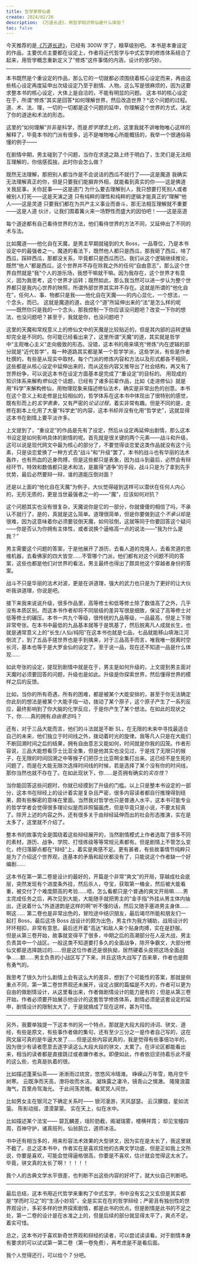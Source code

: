 ```yaml
---
title: 哲学家修仙者
create: 2024/02/26
description: 《万道长途》，用哲学知识修仙是什么体验？
toc: false
---
```



今天推荐的是[《万道长途》](https://book.qidian.com/info/1031568231/)，已经有 300W 字了，粮草级别吧。
本书是本重设定的作品，主要优点主要都在设定上，作者将近代哲学与中式玄学的修炼体系结合了起来，用哲学概念重新定义了“修炼”这件事情的内涵，设计的很巧妙。

---

本书既然是个重设定的作品，那么它的一切就都必须围绕着核心设定而来，再由这些核心设定再度延申出次级设定乃至于剧情、人物。这么写是很麻烦的，因为这要求整本书的核心设定，大体上是自洽的，不能有明显的问题。
这本书的核心设定在于，所谓“修炼”其实是回答*如何理解世界，然后改造世界？*这个问题的过程。道、术、法、理，一切的一切都是这个问题的延申，你理解这个世界的方式，决定了你的道途和术法的形态。

这里的“如何理解”并非是科学，而是*哲学理念*上的，这里我就不讲唯物唯心这样的解释了，毕竟本书的门派有很多，远不是唯物唯心所能概括的，我举一个很通俗易懂的例子——

在剧情中期，男主碰到了个问题，当你在求道之路上终于明白了，生灵们是无法相互理解的，你倍感孤独，此时你会怎么做？

既然无法理解，那把别人都当作是不会说话的西瓜不就行了——这是魔道
我确实无法理解真正的你，但是只要我们能摒弃外相，就能看到真实的你——这是佛道
关我屁事，关你屁事——这是道门
为什么要去理解别人，我只想要打死别人或者被别人打死——这是天演之道
只有纯粹的理性和纯粹的逻辑才能真正的“理解”他人——这是灵道
只要我们都在为共产主义事业而奋斗，那无法相互理解就不重要——这是人道
伙计，让我们围着篝火来一场野性而盛大的因怕吧！——这是巫道

每个道途都有自己看待世界的方法，他们看待世界的方法不同，又延伸出了不同的术与法。

比如魔道——他化自在天魔，是男主早期就碰到的大 Boss，一品尊位，乃是本书设定中的最强者之一。魔道的看法下，既然他人都只是西瓜，那我砸了西瓜，啃了西瓜，踩碎西瓜，那都没关系，毕竟都只是西瓜而已。我们从这个逻辑继续推论，既然“他人”都是西瓜，这个世界并不存在除我之外的任何“自由意志”，那么这个世界自然就是“我”个人的游乐场，我想干嘛就干嘛。因为我存在，这个世界才有意义，因为我思考，这个世界才运转；既然如此，那么我当然可以进一步认为整个世界都只是我内心世界的映照，所谓外部世界其实并不存在。这就是所谓的“他化自在”，任何人、事、物都只是我——他化自在天魔——的内心显化，一个想法，一个念头，而已。
这就是魔道的道，由这个“道”所延伸出来的“法”是怎么样的呢——既然你只是我的一个念头，那我控制一下你应该没问题吧？改变一下你的想法，也没问题吧？甚至于，我就是你，也没问题吧？

这里的天魔和常规意义上的修仙文中的天魔是比较贴近的，但是其内部的运转逻辑却完全是不同的。你可能已经看出来了，这里所谓“天魔”的道，其实就是哲学中“主观唯心主义”走向极致的形态。没错，这本书的用来填充“修炼”内在逻辑的部分就是“近代哲学”，每一种道路其实都是某一个哲学学派，这些学派，有些是作者杜撰的，有些是从现实中取材。每个门派的修炼内容和方法以及形式都各不相同，这些都是从核心设定中延伸出来的，而从这些内容又推导出了社会结构，再又有了世界纷争，可以说这本书在设定方面基本是完成了“重设定”的目标的。
用现成的知识体系来解构*修仙*这个话题，已经有了诸多前辈作品，比如《走进修仙》就是用“科学”来解构修仙，用物理现象来描述修仙法术，确实是非常出色的创意。本书在这个意义上和走修是比较相似的，哲学体系在这本书中体现出了很特别的感觉，既有形而上的*玄学表象*，又有严密的*论证过程*，着实非常有趣。但是不同的是，走修在剧本上化用了大量“科学史”的内容，这本书却并没有化用“哲学史”，这就显得这本书在剧情上要平淡许多。

上文提到了，“重设定”的作品是先有了设定，然后从设定再延伸出剧情，那么这本书设定是如何影响具体的剧情的呢。首先就是很关键的两个元素——战斗和升级，这可以说是现代网文中最为核心的部分了，不要觉得谈恋爱这类作品就没有这个元素，只是谈恋爱换了一种方式去“战斗”和“升级”罢了。本书的战斗也有华丽的法术轰炸，也有热血的近身肉搏，但是这些都只是表象，因为战斗到最后，必然会有辩经环节，特效和数值都只是术和法，是赢得“道争”的手段，战斗只是为了拿到先手优势，最后必然要辩一辩，谁的道能压倒对面？

还是以上面的“他化自在天魔”为例子，大伙觉得碰到这样可以潜伏在任何人内心的，无形无质的，更是当世最强者之一的——“魔”，应该如何对抗？

这个问题其实也没有很复杂，天魔说你是它的一部分，你就傻傻的相信了吗，不承认不就行了，是的，真就是这么简单。道理很简单，但是你要做到这个*不承认*却是很难，因为这意味着你必须要驳倒天魔，如何驳倒，这就等同于你要回答这个疑问——你是否认为你拥有主体性，或者说换个逼格高一点的说法——“我为什么是我？”

男主需要这个问题的答案，于是他展开了游历，去看人道的克隆人，去看灵道的思维机器，去看佛家的四大皆空……不管哪个门派，他们都有对这个问题不同的答案，这些也都是他们对世界的看法，男主最终也得出了颇具他这个穿越者身份的答案。

战斗不只是华丽的法术对波，更是在讲道理，强大的武力也只是为了更好的让大伙听我讲道理，你说是吧。

接下来我来说说升级，很多作品里，高等修士和低等修士除了数值高了之外，几乎没有本质区别。而这本书作者却将不同层级的差异写很是细致，保证了高等修士对低等修士的碾压。本书一共九个等级，很传统的九品等级，一品最高，但是上下限非常夸张。在本书中最低的九品基本就等于是筑基了，然后脱离凡人成就长生，也就是通常意义上的“长生/人仙/纯阳”在这本书也就是七品，七品就能移山填海江河倒流了，到了五品手搓世界也是手到擒来，对于三品高手而言，唯我唯一脱离时空长河，基本也等于是大罗金仙的设定了。至于说一品，现在还不知道一品是什么体现……

如此夸张的设定，提现到剧情中就是在于，男主是如何升级的，上文提到男主面对天魔时必须要回答的问题，升级也是如此。升级是你探索世界，然后懂得世界的模样之后的反馈。

比如，当你的所有奇遇，所有的困难，都是被某个大能安排的，甚至于你无法确定你此刻的想法是被某个大能手指一动，拨动了某个原子，这个原子产生了一系列反应，最终影响到了你大脑的化学反应，于是你产生了某个想法。在如此的现状之下，你……真的拥有*自由意志*吗？

还有，对于三品大能而言，他们的斗法就是不断 SL，在无限的未来中寻找最适合自己的未来，他们独立于时间线之外，拨动着时光的旋律。我等凡人只是在大能们不断回溯时间之后的结果，拥有自由意志又能如何，时间就是你我的囚笼。作者形容说，三品大能想看莎士比亚全集，但是他其实也没见过，于是找了无限只的猴子，在无限的时间回溯之中等猴子们把莎士比亚啊全集打出来。这已经不是生死的问题了，而是在大能无限次选择时间线的时候，若是选择了某个没有你的时间线，那你当然也就不存在了。在如此现状下，你……是否拥有确实的*实在性*？

当你能回答这些问题时，你就已经摸到了升级的门槛。以上只是整本书设定的一部分，这本书在辩经上的设计着实是复杂且严密，很多内容读者都自行推理得到结果，颇有些解密的意味在里面。当然我对哲学也只是普通人水平，这本书可能专业的哲学学者会觉得很多理论似是而非照猫画虎，但是毕竟只是小说，不要太较真了。除开上述的内容之外，还有很多关于由辩经延伸而出的社会形态推演，实在是太多了，这里就不介绍了。

整本书的故事完全是围绕着这些辩经展开的，当然剧情模式上作者选取了很多不同的素材，游历、战争、学院、打怪练级等等常规元素都有。但是剧情上不管怎么变化，终归落脚点都在“辩经”上，着实是爽感不足。更有甚者，有些故事情节纯粹只是为了介绍这个世界观，连基本的矛盾和起伏都没有了，只能说这个作者缺一个好编剧……

这本书在第一第二卷是设计的最好的，开篇是个非常“爽文”的开局，穿越成社会底层，突然发现有个进度条外挂，然后杀人，夺宝，获取第一桶金，然后被大能看重，被交付了个难度颇高的考验……唔，怎么看都只是个普通的爽文开局嘛……男主完成任务之后，再次见到大能，大能随手就把男主的“金手指”外挂从男主体内抽出，还说着什么“外道道韵是这样的啊”听不懂的话，然后又随手塞进男主身体……啊这……
第二卷也是非常出色的，冒险途中结识朋友，最后竭尽所能和朋友们一起打 Boss，最后这场 Boss 战设计的颇为出色，男主作为我方辅助，战局设计的环环相扣，非常有意思。最后还开着“高达”和敌人来个贴身肉搏，实在是舒服。
但是从第三卷开始，故事就变得平了很多，中期之后的高潮部分在人巫大战，男主负责其中一个战区。一般这类不知道要打多久的全面战争，除开争霸文，大部分修仙文都是选择跳过的……但是这位作者还是很执拗，居然硬着头皮把这场全面战争……额……男主负责的小战区写了下来，并且这场大战写了百来章，作者也是颇有勇气的。

我思考了很久为什么剧情上会有这么大的差异，想到了个可能性的答案，那就是侧重点不同，第一第二卷世界观还未展开，设定占据的篇幅是不大的，作者可以更为自由的做剧情设计，从这里看出来，作者做剧情设计的能力是有的；但是从第三卷开始，作者必须要开始展示他设计的这套哲学修炼体系，剧情必须是这套设定的延申，剧情设计的限制太大了，于是就搞成了现在这样，甚为可惜。

---

另外，我要单独提一下这本书的另一个特点，那就是大段大段的诗词、骈文、道经，有些是原文，有些事作者做的集句，还有至少三分之一是作者自己写的，这在网文届可真的是牛逼大发了……但是这些内容说真的，我是觉得有些事倍功半的，因为很少有读者愿意去逐字读这么大段大段的骈文，太累了。在评论区都能看出来，相当的读者都是直接跳过或者嫌作者水。即便如此，作者依旧坚持着乐此不疲的这么些，也真是执着的很。

比如描述蓬莱仙茶——
<FontBlock src="fonts/方正苏新诗柳楷体.ttf">
淅淅雨过琉宫，悠悠风冷晴滩。
峥嵘山万年雪，皓月空千树寒。
云既净而天高，潦将收而水洁。
凝珠露之凄冷，镜青山之愰澈。
隆隆浪震海气，百里舟驾海光。
于此间荡灵魄，看冥冥人间世。
</FontBlock>

比如男女主在银河之下确定关系时——
<FontBlock src="fonts/方正苏新诗柳楷体.ttf">
银河漫游，天风瑟瑟。
云汉朦胧，星如流萤。
陈影动摇，漠漠蒙蒙。
实在天上，似在水中。
</FontBlock>

比如描述某个法宝——
<FontBlock src="fonts/方正苏新诗柳楷体.ttf">
碧瓦麟差，瑶阶肪截，阁凝瑞雾，楼横祥霓；
却见宝幢四周，百神守护，诸真班列，仙翁鹄立，道师冰洁。
</FontBlock>

书中还有相当多的，用来形容法术效果的大型骈文，因为实在是太长了，我这里就不截了。总之这本书中，作者实在是喜欢炫他的古典文学功底，但是正如我上文所说，你要是喜欢，可能会觉得逼格很高，你要是不喜欢，估计就会觉得这太水了。毕竟，骈文真的太长了啊！！！！！

我个人的古典文学水平很差，也判断不出这些内容的好坏了，就大伙自己判断吧。

---

最后总结，这本书用近代哲学来重构了中式玄学，书中没有玄之又玄但是其实都是“学而时习之”的“生活小妙招”，全是实实在在的哲学辩经；严密且有独创性的世界观设计，多彩多样的世界探索剧情，都是此书的优点。但是剧情是此书的不足之处，第一二卷的设计是在水准之上的，但是后续的部分就显得太平了，爽点不足，着实可惜。

总之，这本书对于喜欢新奇世界观和辩经的读者，可以尝试读读看。对于剧情本身有要求的可以试试第一第二卷（第一卷免费），再考虑是不是看后面。

我个人觉得还行，可以给个 7 分吧。
